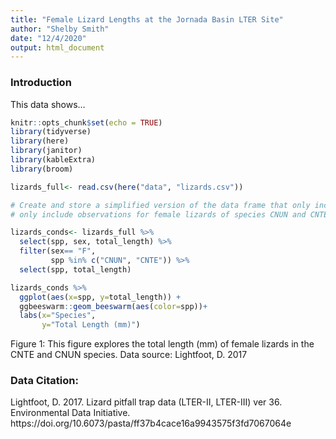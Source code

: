 ```yaml
---
title: "Female Lizard Lengths at the Jornada Basin LTER Site"
author: "Shelby Smith"
date: "12/4/2020"
output: html_document
---
```

### Introduction 

This data shows... 

```r
knitr::opts_chunk$set(echo = TRUE)
library(tidyverse)
library(here)
library(janitor)
library(kableExtra)
library(broom)

lizards_full<- read.csv(here("data", "lizards.csv"))
```

```r
# Create and store a simplified version of the data frame that only includes variables spp, sex, and total_length
# only include observations for female lizards of species CNUN and CNTE

lizards_conds<- lizards_full %>% 
  select(spp, sex, total_length) %>% 
  filter(sex== "F",
         spp %in% c("CNUN", "CNTE")) %>% 
  select(spp, total_length)
```

```r
lizards_conds %>% 
  ggplot(aes(x=spp, y=total_length)) +
  ggbeeswarm::geom_beeswarm(aes(color=spp))+
  labs(x="Species",
       y="Total Length (mm)")

```

Figure 1: This figure explores the total length (mm) of female lizards in the CNTE and CNUN species. Data source: Lightfoot, D. 2017



### Data Citation: 
 
 Lightfoot, D. 2017. Lizard pitfall trap data (LTER-II, LTER-III) ver 36. Environmental Data Initiative. https://doi.org/10.6073/pasta/ff37b4cace16a9943575f3fd7067064e
